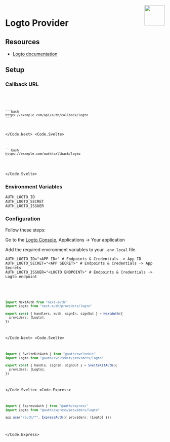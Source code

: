 
<img align="right" src="/img/providers/logto.svg" width="64" height="64" />

# Logto Provider

## Resources

- [Logto documentation](https://docs.logto.io/quick-starts/next-auth)

## Setup

### Callback URL

<Code>
  <Code.Next>

    ```bash
    https://example.com/api/auth/callback/logto
    ```

  </Code.Next>
  <Code.Svelte>

    ```bash
    https://example.com/auth/callback/logto
    ```

  </Code.Svelte>
</Code>

### Environment Variables

```
AUTH_LOGTO_ID
AUTH_LOGTO_SECRET
AUTH_LOGTO_ISSUER
```

### Configuration

Follow these steps:

Go to the [Logto Console](https://console.logto.io), Applications -> Your application

Add the required environment variables to your `.env.local` file.

```
AUTH_LOGTO_ID="<APP ID>" # Endpoints & Credentials -> App ID
AUTH_LOGTO_SECRET="<APP SECRET>" # Endpoints & Credentials -> App Secrets
AUTH_LOGTO_ISSUER="<LOGTO ENDPOINT>" # Endpoints & Credentials -> Logto endpoint
```

<Code>
  <Code.Next>

```ts filename="/auth.ts"
import NextAuth from "next-auth"
import Logto from "next-auth/providers/logto"

export const { handlers, auth, signIn, signOut } = NextAuth({
  providers: [Logto],
})
```

  </Code.Next>
  <Code.Svelte>

```ts filename="/src/auth.ts"
import { SvelteKitAuth } from "@auth/sveltekit"
import Logto from "@auth/sveltekit/providers/logto"

export const { handle, signIn, signOut } = SvelteKitAuth({
  providers: [Logto],
})
```

  </Code.Svelte>
  <Code.Express>

```ts filename="/src/app.ts"
import { ExpressAuth } from "@auth/express"
import Logto from "@auth/express/providers/logto"

app.use("/auth/*", ExpressAuth({ providers: [Logto] }))
```

  </Code.Express>
</Code>
